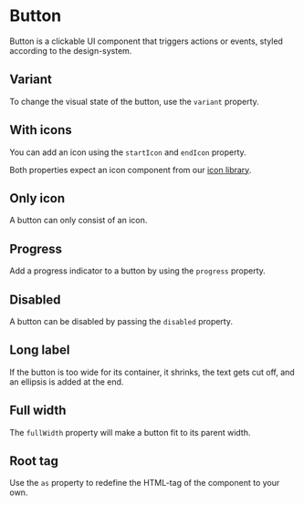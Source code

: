 

<Meta of={Stories} />

# Button

Button is a clickable UI component that triggers actions or events, styled according to the design-system.

<Story of={Stories.Base} />

<Props />

## Variant

To change the visual state of the button, use the `variant` property.

<Story of={Stories.Variant} />

## With icons

You can add an icon using the `startIcon` and `endIcon` property.

Both properties expect an icon component from our [icon library](?path=/docs/icons--docs).

<Story of={Stories.WithIcons} />

## Only icon

A button can only consist of an icon.

<Story of={Stories.OnlyIcon} />

## Progress

Add a progress indicator to a button by using the `progress` property.

<Story of={Stories.Progress} />

## Disabled

A button can be disabled by passing the `disabled` property.

<Story of={Stories.Disabled} />

## Long label

If the button is too wide for its container, it shrinks, the text gets cut off, and an ellipsis is added at the end.

<Story of={Stories.LongLabel} />

## Full width

The `fullWidth` property will make a button fit to its parent width.

<Story of={Stories.FullWidth} />

## Root tag

Use the `as` property to redefine the HTML-tag of the component to your own.

<Story of={Stories.RootTag} />
